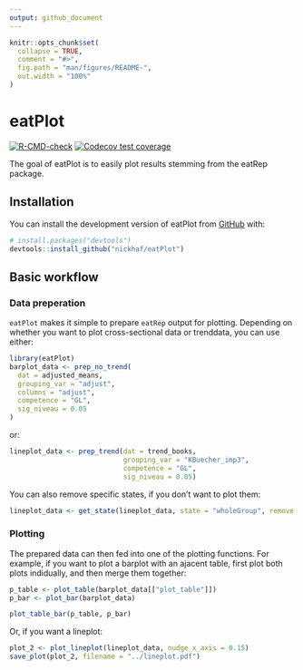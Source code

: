 ```yaml
---
output: github_document
---
```


<!-- README.md is generated from README.Rmd. Please edit that file -->

```r
knitr::opts_chunk$set(
  collapse = TRUE,
  comment = "#>",
  fig.path = "man/figures/README-",
  out.width = "100%"
)
```

# eatPlot

<!-- badges: start -->
[![R-CMD-check](https://github.com/nickhaf/eatPlot/actions/workflows/R-CMD-check.yaml/badge.svg)](https://github.com/nickhaf/eatPlot/actions/workflows/R-CMD-check.yaml)
[![Codecov test coverage](https://codecov.io/gh/nickhaf/eatPlot/branch/main/graph/badge.svg)](https://app.codecov.io/gh/nickhaf/eatPlot?branch=main)
<!-- badges: end -->

The goal of eatPlot is to easily plot results stemming from the eatRep package. 

## Installation

You can install the development version of eatPlot from [GitHub](https://github.com/) with:

``` r
# install.packages("devtools")
devtools::install_github("nickhaf/eatPlot")
```

## Basic workflow
### Data preperation
`eatPlot` makes it simple to prepare `eatRep` output for plotting. Depending on whether you want to plot cross-sectional data or trenddata, you can use either:
```r
library(eatPlot)
barplot_data <- prep_no_trend(
  dat = adjusted_means,
  grouping_var = "adjust",
  columns = "adjust",
  competence = "GL",
  sig_niveau = 0.05
)
```

or:
```r
lineplot_data <- prep_trend(dat = trend_books, 
                            grouping_var = "KBuecher_imp3", 
                            competence = "GL", 
                            sig_niveau = 0.05)
```
You can also remove specific states, if you don't want to plot them:
```r
lineplot_data <- get_state(lineplot_data, state = "wholeGroup", remove = TRUE)
```


### Plotting
The prepared data can then fed into one of the plotting functions. For example, if you want to plot a barplot with an ajacent table, first plot both plots indidually, and then merge them together:
```r
p_table <- plot_table(barplot_data[["plot_table"]])
p_bar <- plot_bar(barplot_data)

plot_table_bar(p_table, p_bar)
```

Or, if you want a lineplot:
```r
plot_2 <- plot_lineplot(lineplot_data, nudge_x_axis = 0.15)
save_plot(plot_2, filename = "../lineplot.pdf")
```



